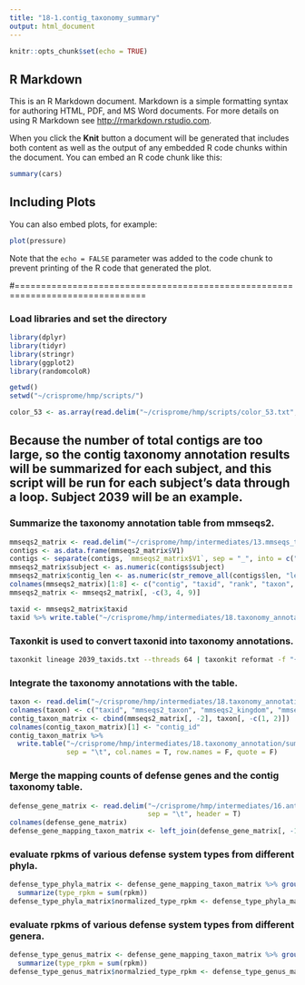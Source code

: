 ```yaml
---
title: "18-1.contig_taxonomy_summary"
output: html_document
---
```


```r
knitr::opts_chunk$set(echo = TRUE)
```

## R Markdown

This is an R Markdown document. Markdown is a simple formatting syntax for authoring HTML, PDF, and MS Word documents. For more details on using R Markdown see <http://rmarkdown.rstudio.com>.

When you click the **Knit** button a document will be generated that includes both content as well as the output of any embedded R code chunks within the document. You can embed an R code chunk like this:

```r
summary(cars)
```

## Including Plots

You can also embed plots, for example:

```r
plot(pressure)
```

Note that the `echo = FALSE` parameter was added to the code chunk to prevent printing of the R code that generated the plot.

#===============================================================================

### Load libraries and set the directory
```r
library(dplyr)
library(tidyr)
library(stringr)
library(ggplot2)
library(randomcoloR)

getwd()
setwd("~/crisprome/hmp/scripts/")

color_53 <- as.array(read.delim("~/crisprome/hmp/scripts/color_53.txt", header = F, sep = "\t")[, 1])
```

## Because the number of total contigs are too large, so the contig taxonomy annotation results will be summarized for each subject, and this script will be run for each subject's data through a loop. Subject 2039 will be an example.

### Summarize the taxonomy annotation table from mmseqs2.
```r
mmseqs2_matrix <- read.delim("~/crisprome/hmp/intermediates/13.mmseqs_taxonomy/MGX/2039/taxon/2039_MGX.txt", sep = "\t", header = F)
contigs <- as.data.frame(mmseqs2_matrix$V1)
contigs <- separate(contigs, `mmseqs2_matrix$V1`, sep = "_", into = c("subject", "data_type", "kmer", "id", "flag", "multi", "len"))
mmseqs2_matrix$subject <- as.numeric(contigs$subject)
mmseqs2_matrix$contig_len <- as.numeric(str_remove_all(contigs$len, "len="))
colnames(mmseqs2_matrix)[1:8] <- c("contig", "taxid", "rank", "taxon", "total_orf", "assigned_orf", "corresponding_orf", "-logE")
mmseqs2_matrix <- mmseqs2_matrix[, -c(3, 4, 9)]

taxid <- mmseqs2_matrix$taxid
taxid %>% write.table("~/crisprome/hmp/intermediates/18.taxonomy_annotation/summarized_mmseqs2_results/2039_taxids.txt", col.names = F, row.names = F, quote = F)
```

### Taxonkit is used to convert taxonid into taxonomy annotations.
```bash
taxonkit lineage 2039_taxids.txt --threads 64 | taxonkit reformat -f "{k}\t{p}\t{c}\t{o}\t{f}\t{g}\t{s}" -F -P --out-file 2039_taxons.txt
```

### Integrate the taxonomy annotations with the table.
```r
taxon <- read.delim("~/crisprome/hmp/intermediates/18.taxonomy_annotation/summarized_mmseqs2_results/2039_taxons.txt", sep = "\t", header = F)
colnames(taxon) <- c("taxid", "mmseqs2_taxon", "mmseqs2_kingdom", "mmseqs2_phylum", "mmseqs2_class", "mmseqs2_order", "mmseqs2_family", "mmseqs2_genus", "mmseqs2_species")
contig_taxon_matrix <- cbind(mmseqs2_matrix[, -2], taxon[, -c(1, 2)])
colnames(contig_taxon_matrix)[1] <- "contig_id"
contig_taxon_matrix %>% 
  write.table("~/crisprome/hmp/intermediates/18.taxonomy_annotation/summarized_mmseqs2_results/2039_summarized_contig_taxon_matrix.txt", 
              sep = "\t", col.names = T, row.names = F, quote = F)
```

### Merge the mapping counts of defense genes and the contig taxonomy table.
```r
defense_gene_matrix <- read.delim("~/crisprome/hmp/intermediates/16.antiphage_machinery_stats/all_subjects_stat/2039_defense_gene_matrix.txt", 
                                  sep = "\t", header = T)
colnames(defense_gene_matrix)
defense_gene_mapping_taxon_matrix <- left_join(defense_gene_matrix[, -16], contig_taxon_matrix, by = "contig_id")
```



### evaluate rpkms of various defense system types from different phyla.
```r
defense_type_phyla_matrix <- defense_gene_mapping_taxon_matrix %>% group_by(type, system_average_gene_count, mmseqs2_phylum) %>% 
  summarize(type_rpkm = sum(rpkm))
defense_type_phyla_matrix$normalized_type_rpkm <- defense_type_phyla_matrix$type_rpkm / defense_type_phyla_matrix$system_average_gene_count
```

### evaluate rpkms of various defense system types from different genera.
```r
defense_type_genus_matrix <- defense_gene_mapping_taxon_matrix %>% group_by(type, system_average_gene_count, mmseqs2_genus) %>% 
  summarize(type_rpkm = sum(rpkm))
defense_type_genus_matrix$normalzied_type_rpkm <- defense_type_genus_matrix$type_rpkm / defense_type_genus_matrix$system_average_gene_count
```

